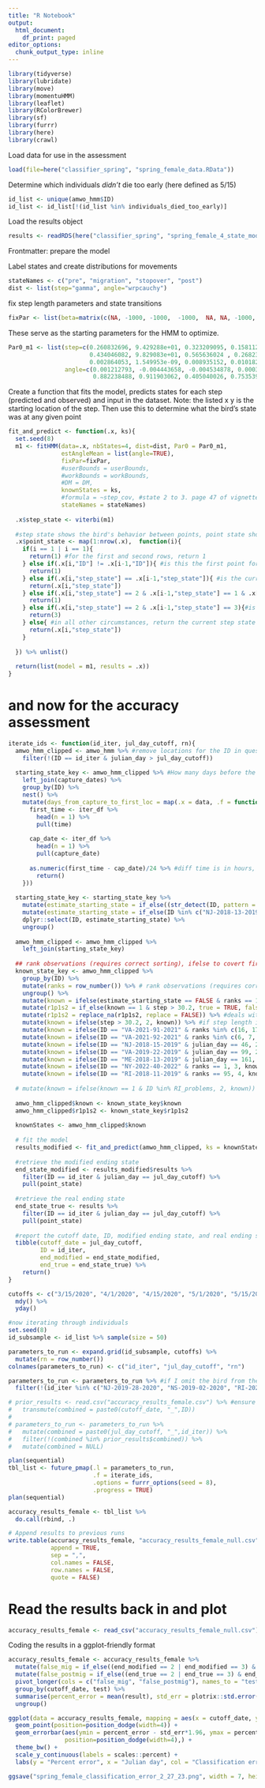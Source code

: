 ```yaml
---
title: "R Notebook"
output:
  html_document:
    df_print: paged
editor_options:
  chunk_output_type: inline
---
```

```r
library(tidyverse)
library(lubridate)
library(move)
library(momentuHMM)
library(leaflet)
library(RColorBrewer)
library(sf)
library(furrr)
library(here)
library(crawl)
```

Load data for use in the assessment
```r
load(file=here("classifier_spring", "spring_female_data.RData"))
```

Determine which individuals *didn't* die too early (here defined as 5/15)
```r
id_list <- unique(amwo_hmm$ID)
id_list <- id_list[!(id_list %in% individuals_died_too_early)]
```

Load the results object
```r
results <- readRDS(here("classifier_spring", "spring_female_4_state_model.rds"))
```

Frontmatter: prepare the model

Label states and create distributions for movements
```r
stateNames <- c("pre", "migration", "stopover", "post")
dist <- list(step="gamma", angle="wrpcauchy")  
```

fix step length parameters and state transitions
```r
fixPar <- list(beta=matrix(c(NA, -1000,	-1000,	-1000,	NA,	NA,	-1000,	NA,	-1000,	-1000,	-1000,	-1000), nrow = 1, byrow = TRUE))
```

These serve as the starting parameters for the HMM to optimize.
```r
Par0_m1 <- list(step=c(0.260832696, 9.429288e+01, 0.323209095, 0.1581120, #mean in km
                       0.434046082, 9.829083e+01, 0.565636024 , 0.2682378, # SD in km
                       0.002864053, 1.549953e-09, 0.008935152, 0.0101826), #zeromass ie how many zeroes expected in the distribution
                angle=c(0.001212793, -0.004443658, -0.004534878, 0.0003999368, #mean
                        0.882238488, 0.911903062, 0.405040026, 0.7535390314)) #prob
```

Create a function that fits the model, predicts states for each step (predicted and observed) and input in the dataset. Note: the listed x y is the starting location of the step. Then use this to determine what the bird's state was at any given point
```r
fit_and_predict <- function(.x, ks){
  set.seed(8)
  m1 <- fitHMM(data=.x, nbStates=4, dist=dist, Par0 = Par0_m1,
               estAngleMean = list(angle=TRUE),
               fixPar=fixPar,
               #userBounds = userBounds,
               #workBounds = workBounds,
               #DM = DM,
               knownStates = ks,
               #formula = ~step_cov, #state 2 to 3. page 47 of vignette shows how to create the beta matrix
               stateNames = stateNames)
  
  .x$step_state <- viterbi(m1)
  
  #step state shows the bird's behavior between points, point state shows the birds behavior at points
  .x$point_state <- map(1:nrow(.x),  function(i){
    if(i == 1 | i == 1){
      return(1) #for the first and second rows, return 1
    } else if(.x[i,"ID"] != .x[i-1,"ID"]){ #is this the first point for this ID? Return the starting state
      return(1)
    } else if(.x[i,"step_state"] == .x[i-1,"step_state"]){ #is the current step state the same as the last step state? Return the current step state
      return(.x[i,"step_state"])
    } else if(.x[i,"step_state"] == 2 & .x[i-1,"step_state"] == 1 & .x[i,"ID"] == .x[i-1,"ID"]){ #is the current step state mig and the previous step pre-mig, and is this not step 1? Return pre-mig
      return(1)
    } else if(.x[i,"step_state"] == 2 & .x[i-1,"step_state"] == 3){#is the current step state mig and the previous step stopover? Return stopover
      return(3)
    } else{ #in all other circumstances, return the current step state
      return(.x[i,"step_state"])
    }
    
  }) %>% unlist()
  
  return(list(model = m1, results = .x))
}
```

# and now for the accuracy assessment
```r
iterate_ids <- function(id_iter, jul_day_cutoff, rn){
  amwo_hmm_clipped <- amwo_hmm %>% #remove locations for the ID in question after the cutoff date
    filter(!(ID == id_iter & julian_day > jul_day_cutoff))
  
  starting_state_key <- amwo_hmm_clipped %>% #How many days before the first location of the season was this bird captured?
    left_join(capture_dates) %>% 
    group_by(ID) %>% 
    nest() %>%
    mutate(days_from_capture_to_first_loc = map(.x = data, .f = function(iter_df){
      first_time <- iter_df %>% 
        head(n = 1) %>% 
        pull(time)
      
      cap_date <- iter_df %>% 
        head(n = 1) %>% 
        pull(capture_date)
      
      as.numeric(first_time - cap_date)/24 %>% #diff time is in hours, convert to days
        return()
    }))
  
  starting_state_key <- starting_state_key %>% 
    mutate(estimate_starting_state = if_else((str_detect(ID, pattern = "VA") | str_detect(ID, pattern = "NJ") | str_detect(ID, pattern = "MD")) & days_from_capture_to_first_loc < 60, true = TRUE, false = FALSE)) %>% 
    mutate(estimate_starting_state = if_else(ID %in% c("NJ-2018-13-2019", "NJ-2018-15-2019"), true = FALSE, false = estimate_starting_state)) %>% #Two birds were tagged in Dec, but didn't start taking points until much later, which causes the estimator to push them into mig as an initial states
    dplyr::select(ID, estimate_starting_state) %>% 
    ungroup()
  
  amwo_hmm_clipped <- amwo_hmm_clipped %>% 
    left_join(starting_state_key)
  
  ## rank observations (requires correct sorting), ifelse to covert first observations to state 1 and all others NA
  known_state_key <- amwo_hmm_clipped %>%
    group_by(ID) %>%
    mutate(ranks = row_number()) %>% # rank observations (requires correct sorting), ifelse to convert first observations to state 1 and all others NA
    ungroup() %>% 
    mutate(known = ifelse(estimate_starting_state == FALSE & ranks == 1, yes = 1, no = NA)) %>%
    mutate(r1p1s2 = if_else(known == 1 & step > 30.2, true = TRUE, false = FALSE)) %>% #if known == 1 and step >30.2, mark as a "rank 1 point 1 step 2" event to be reclassified in post-processing
    mutate(r1p1s2 = replace_na(r1p1s2, replace = FALSE)) %>% #deals with NA issues
    mutate(known = ifelse(step > 30.2, 2, known)) %>% #if step length is >30.2, then it must be mig (even if known is already 1) 
    mutate(known = ifelse(ID == "VA-2021-91-2021" & ranks %in% c(16, 17, 18), 2, known)) %>% #crw stops the bird from slipping into mig
    mutate(known = ifelse(ID == "VA-2021-92-2021" & ranks %in% c(6, 7, 8), 2, known)) %>% #crw stops the bird from slipping into mig
    mutate(known = ifelse(ID == "NJ-2018-15-2019" & julian_day == 46, 2, known)) %>% 
    mutate(known = ifelse(ID == "VA-2019-22-2019" & julian_day == 99, 2, known)) %>% 
    mutate(known = ifelse(ID == "ME-2018-13-2019" & julian_day == 161, 2, known)) %>% 
    mutate(known = ifelse(ID == "NY-2022-40-2022" & ranks == 1, 3, known)) %>%  #bird that migrated after nesting starts in stopover state
    mutate(known = ifelse(ID == "RI-2018-11-2019" & ranks == 95, 4, known)) #bird is recaptured and re-transmittered at the last mig location the following Oct, so we know that it is settled here
  
  # mutate(known = ifelse(known == 1 & ID %in% RI_problems, 2, known)) %>%
  
  amwo_hmm_clipped$known <- known_state_key$known
  amwo_hmm_clipped$r1p1s2 <- known_state_key$r1p1s2
  
  knownStates <- amwo_hmm_clipped$known
  
  # fit the model
  results_modified <- fit_and_predict(amwo_hmm_clipped, ks = knownStates)
  
  #retrieve the modified ending state
  end_state_modified <- results_modified$results %>% 
    filter(ID == id_iter & julian_day == jul_day_cutoff) %>% 
    pull(point_state)
  
  #retrieve the real ending state
  end_state_true <- results %>% 
    filter(ID == id_iter & julian_day == jul_day_cutoff) %>% 
    pull(point_state)
  
  #report the cutoff date, ID, modified ending state, and real ending state in a tibble, which will be the output of the loop
  tibble(cutoff_date = jul_day_cutoff,
         ID = id_iter,
         end_modified = end_state_modified,
         end_true = end_state_true) %>% 
    return()
}
```


```r
cutoffs <- c("3/15/2020", "4/1/2020", "4/15/2020", "5/1/2020", "5/15/2020", "6/1/2020", "6/15/2020") %>% 
  mdy() %>% 
  yday()

#now iterating through individuals
set.seed(8)
id_subsample <- id_list %>% sample(size = 50)

parameters_to_run <- expand.grid(id_subsample, cutoffs) %>%
  mutate(rn = row_number())
colnames(parameters_to_run) <- c("id_iter", "jul_day_cutoff", "rn")

parameters_to_run <- parameters_to_run %>% #if I omit the bird from the model, omit it from the accuracy evaluation
  filter(!(id_iter %in% c("NJ-2019-28-2020", "NS-2019-02-2020", "RI-2020-42-2021", "RI-2021-47-2022", "RI-2021-52-2022")))

# prior_results <- read.csv("accuracy_results_female.csv") %>% #ensure that I'm not duplicating past labor
#   transmute(combined = paste0(cutoff_date, "_",ID))
# 
# parameters_to_run <- parameters_to_run %>% 
#   mutate(combined = paste0(jul_day_cutoff, "_",id_iter)) %>% 
#   filter(!(combined %in% prior_results$combined)) %>% 
#   mutate(combined = NULL)
```

```r
plan(sequential)
tbl_list <- future_pmap(.l = parameters_to_run, 
                        .f = iterate_ids, 
                        .options = furrr_options(seed = 8),
                        .progress = TRUE)
plan(sequential)
```

```r
accuracy_results_female <- tbl_list %>% 
  do.call(rbind, .)

# Append results to previous runs
write.table(accuracy_results_female, "accuracy_results_female_null.csv",
            append = TRUE,
            sep = ",",
            col.names = FALSE,
            row.names = FALSE,
            quote = FALSE)
```

# Read the results back in and plot
```r
accuracy_results_female <- read_csv("accuracy_results_female_null.csv")
```

Coding the results in a ggplot-friendly format
```r
accuracy_results_female <- accuracy_results_female %>% 
  mutate(false_mig = if_else((end_modified == 2 | end_modified == 3) & end_true == 4, 1, 0)) %>% 
  mutate(false_postmig = if_else((end_true == 2 | end_true == 3) & end_modified == 4, 1, 0)) %>% 
  pivot_longer(cols = c("false_mig", "false_postmig"), names_to = "test", values_to = "result") %>% 
  group_by(cutoff_date, test) %>% 
  summarise(percent_error = mean(result), std_err = plotrix::std.error(result)) %>% 
  ungroup()
```

```r
ggplot(data = accuracy_results_female, mapping = aes(x = cutoff_date, y = percent_error, col = test)) +
  geom_point(position=position_dodge(width=4)) +
  geom_errorbar(aes(ymin = percent_error - std_err*1.96, ymax = percent_error + std_err*1.96), width = 2,
                position=position_dodge(width=4),) +
  theme_bw() +
  scale_y_continuous(labels = scales::percent) +
  labs(y = "Percent error", x = "Julian day", col = "Classification error")

ggsave("spring_female_classification_error_2_27_23.png", width = 7, height = 5)
```

